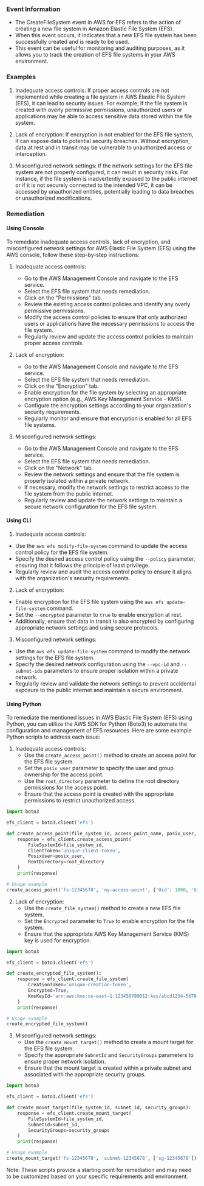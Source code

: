 
### Event Information

- The CreateFileSystem event in AWS for EFS refers to the action of creating a new file system in Amazon Elastic File System (EFS).
- When this event occurs, it indicates that a new EFS file system has been successfully created and is ready to be used.
- This event can be useful for monitoring and auditing purposes, as it allows you to track the creation of EFS file systems in your AWS environment.


### Examples

1. Inadequate access controls: If proper access controls are not implemented while creating a file system in AWS Elastic File System (EFS), it can lead to security issues. For example, if the file system is created with overly permissive permissions, unauthorized users or applications may be able to access sensitive data stored within the file system.

2. Lack of encryption: If encryption is not enabled for the EFS file system, it can expose data to potential security breaches. Without encryption, data at rest and in transit may be vulnerable to unauthorized access or interception.

3. Misconfigured network settings: If the network settings for the EFS file system are not properly configured, it can result in security risks. For instance, if the file system is inadvertently exposed to the public internet or if it is not securely connected to the intended VPC, it can be accessed by unauthorized entities, potentially leading to data breaches or unauthorized modifications.

### Remediation

#### Using Console

To remediate inadequate access controls, lack of encryption, and misconfigured network settings for AWS Elastic File System (EFS) using the AWS console, follow these step-by-step instructions:

1. Inadequate access controls:
   - Go to the AWS Management Console and navigate to the EFS service.
   - Select the EFS file system that needs remediation.
   - Click on the "Permissions" tab.
   - Review the existing access control policies and identify any overly permissive permissions.
   - Modify the access control policies to ensure that only authorized users or applications have the necessary permissions to access the file system.
   - Regularly review and update the access control policies to maintain proper access controls.

2. Lack of encryption:
   - Go to the AWS Management Console and navigate to the EFS service.
   - Select the EFS file system that needs remediation.
   - Click on the "Encryption" tab.
   - Enable encryption for the file system by selecting an appropriate encryption option (e.g., AWS Key Management Service - KMS).
   - Configure the encryption settings according to your organization's security requirements.
   - Regularly monitor and ensure that encryption is enabled for all EFS file systems.

3. Misconfigured network settings:
   - Go to the AWS Management Console and navigate to the EFS service.
   - Select the EFS file system that needs remediation.
   - Click on the "Network" tab.
   - Review the network settings and ensure that the file system is properly isolated within a private network.
   - If necessary, modify the network settings to restrict access to the file system from the public internet.
   - Regularly review and update the network settings to maintain a secure network configuration for the EFS file system.

#### Using CLI

1. Inadequate access controls:
- Use the `aws efs modify-file-system` command to update the access control policy for the EFS file system.
- Specify the desired access control policy using the `--policy` parameter, ensuring that it follows the principle of least privilege.
- Regularly review and audit the access control policy to ensure it aligns with the organization's security requirements.

2. Lack of encryption:
- Enable encryption for the EFS file system using the `aws efs update-file-system` command.
- Set the `--encrypted` parameter to `true` to enable encryption at rest.
- Additionally, ensure that data in transit is also encrypted by configuring appropriate network settings and using secure protocols.

3. Misconfigured network settings:
- Use the `aws efs update-file-system` command to modify the network settings for the EFS file system.
- Specify the desired network configuration using the `--vpc-id` and `--subnet-ids` parameters to ensure proper isolation within a private network.
- Regularly review and validate the network settings to prevent accidental exposure to the public internet and maintain a secure environment.

#### Using Python

To remediate the mentioned issues in AWS Elastic File System (EFS) using Python, you can utilize the AWS SDK for Python (Boto3) to automate the configuration and management of EFS resources. Here are some example Python scripts to address each issue:

1. Inadequate access controls:
   - Use the `create_access_point()` method to create an access point for the EFS file system.
   - Set the `posix_user` parameter to specify the user and group ownership for the access point.
   - Use the `root_directory` parameter to define the root directory permissions for the access point.
   - Ensure that the access point is created with the appropriate permissions to restrict unauthorized access.

```python
import boto3

efs_client = boto3.client('efs')

def create_access_point(file_system_id, access_point_name, posix_user, root_directory):
    response = efs_client.create_access_point(
        FileSystemId=file_system_id,
        ClientToken='unique-client-token',
        PosixUser=posix_user,
        RootDirectory=root_directory
    )
    print(response)

# Usage example
create_access_point('fs-12345678', 'my-access-point', {'Uid': 1000, 'Gid': 1000}, {'Path': '/mnt/data', 'Permissions': '755'})
```

2. Lack of encryption:
   - Use the `create_file_system()` method to create a new EFS file system.
   - Set the `Encrypted` parameter to `True` to enable encryption for the file system.
   - Ensure that the appropriate AWS Key Management Service (KMS) key is used for encryption.

```python
import boto3

efs_client = boto3.client('efs')

def create_encrypted_file_system():
    response = efs_client.create_file_system(
        CreationToken='unique-creation-token',
        Encrypted=True,
        KmsKeyId='arn:aws:kms:us-east-1:123456789012:key/abcd1234-5678-90ab-cdef-1234567890ab'
    )
    print(response)

# Usage example
create_encrypted_file_system()
```

3. Misconfigured network settings:
   - Use the `create_mount_target()` method to create a mount target for the EFS file system.
   - Specify the appropriate `SubnetId` and `SecurityGroups` parameters to ensure proper network isolation.
   - Ensure that the mount target is created within a private subnet and associated with the appropriate security groups.

```python
import boto3

efs_client = boto3.client('efs')

def create_mount_target(file_system_id, subnet_id, security_groups):
    response = efs_client.create_mount_target(
        FileSystemId=file_system_id,
        SubnetId=subnet_id,
        SecurityGroups=security_groups
    )
    print(response)

# Usage example
create_mount_target('fs-12345678', 'subnet-12345678', ['sg-12345678'])
```

Note: These scripts provide a starting point for remediation and may need to be customized based on your specific requirements and environment.

